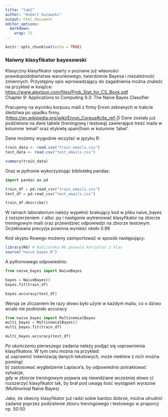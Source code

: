 ```yaml
---
title: "lab2"
author: "Hubert Guzowski"
output: html_document
editor_options: 
  markdown: 
    wrap: 72
---
```


```r
knitr::opts_chunk$set(echo = TRUE)
```

### Naiwny klasyfikator bayesowski

Klasyczny klasyfikator oparty o poznane już własności prawdopodobieństwa
warunkowego, twierdzenie Bayesa i niezależność zmiennych. Przystępny
opis wprowadzający do zagadnienia można znaleźć na przykład w książce:
<https://www.alextsun.com/files/Prob_Stat_for_CS_Book.pdf>\
Chapter 9: Applications to Computing 9.3: The Naive Bayes Classifier

Pracujemy na wycinku korpusu maili z firmy Enron zebranych w trakcie
śledztwa po upadku firmy.
(<https://en.wikipedia.org/wiki/Enron_Corpus#cite_ref-1>) Dane zostały
już podzielone na dwie tabele (treningową i testową) zawierające treść
maila w kolumnie 'email' oraz etykietę spam\|ham w kolumnie 'label'.

Dane możemy wygodnie wczytać w języku R:

```r
train_data <- read.csv("train_emails.csv")
test_data <- read.csv("test_emails.csv")
```

```r
summary(train_data)
```

Oraz w pythonie wykorzystując bibliotekę pandas:

```python
import pandas as pd

train_df = pd.read_csv("train_emails.csv")
test_df = pd.read_csv("test_emails.csv")
```

```python
train_df.describe()
```

W ramach laboratorium należy wypełnić brakujący kod w pliku naive_bayes
z rozszerzeniem .r albo .py i następnie wytrenować klasyfikator na
zbiorze treningowym maili oraz przewidzieć odpowiedzi na zbiorze
testowym. Oczekiwana precyzja powinna wynieść około 0.98

Kod skyptu Rowego możemy zaimportować w sposób następujący:

```r
library(R6) # Biblioteka R6 pozwala korzystać z klas
source("naive_bayes.R")
```

A pythonowego odpowiednio:

```python
from naive_bayes import NaiveBayes

bayes = NaiveBayes()
bayes.fit(train_df)

bayes.accuracy(test_df)

```

Wersja ze zliczaniem ile razy słowo było użyte w każdym mailu, co o dziwo wcale nie podniosło accuracy

```python
from naive_bayes import MultinomialBayes
multi_bayes = MultinomialBayes()
multi_bayes.fit(train_df)

multi_bayes.accuracy(test_df)

```
Po ukończeniu pierwszego zadania należy podjąć się usprawnienia
klasyfikatora. W tym celu można na przykład:\
a) usprawnić tokenizację danych tekstowych, może niektóre z nich można
pominąć\
b) zastosować wygładzenie Laplace'a, by odpowiednio potraktować sytuacje,\
gdy w zbiorze treningowym pojawia się niewidziane wcześniej słowo
c) rozszerzyć klasyfikator tak, by brał pod uwagę ilość wystąpień
wyrazów (Multinomial Naїve Bayes)\

Jako, że obecny klasyfikator już radzi sobie bardzo dobrze, można
utrudnić zadanie poprzez podzielenie zbioru treningowego i testowego w
proporcji np. 50:50
